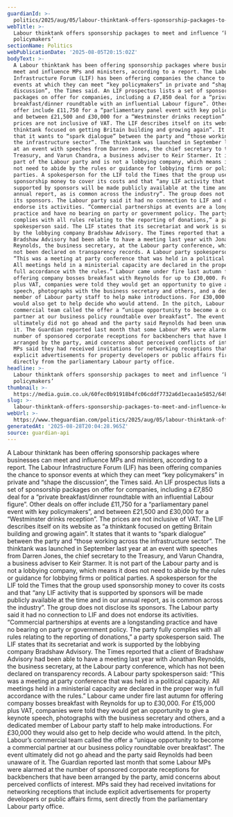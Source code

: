 ```yaml
---
guardianId: >-
  politics/2025/aug/05/labour-thinktank-offers-sponsorship-packages-to-meet-and-influence-key-policymakers
webTitle: >-
  Labour thinktank offers sponsorship packages to meet and influence ‘key
  policymakers’
sectionName: Politics
webPublicationDate: '2025-08-05T20:15:02Z'
bodyText: >-
  A Labour thinktank has been offering sponsorship packages where businesses can
  meet and influence MPs and ministers, according to a report. The Labour
  Infrastructure Forum (LIF) has been offering companies the chance to sponsor
  events at which they can meet “key policymakers” in private and “shape the
  discussion”, the Times said. An LIF prospectus lists a set of sponsorship
  packages on offer for companies, including a £7,850 deal for a “private
  breakfast/dinner roundtable with an influential Labour figure”. Other deals on
  offer include £11,750 for a “parliamentary panel event with key policymakers”,
  and between £21,500 and £30,000 for a “Westminster drinks reception”. The
  prices are not inclusive of VAT. The LIF describes itself on its website as “a
  thinktank focused on getting Britain building and growing again”. It states
  that it wants to “spark dialogue” between the party and “those working across
  the infrastructure sector”. The thinktank was launched in September last year
  at an event with speeches from Darren Jones, the chief secretary to the
  Treasury, and Varun Chandra, a business adviser to Keir Starmer. It is not
  part of the Labour party and is not a lobbying company, which means it does
  not need to abide by the rules or guidance for lobbying firms or political
  parties. A spokesperson for the LIF told the Times that the group used
  sponsorship money to cover its costs and that “any LIF activity that is
  supported by sponsors will be made publicly available at the time and in our
  annual report, as is common across the industry”. The group does not disclose
  its sponsors. The Labour party said it had no connection to LIF and does not
  endorse its activities. “Commercial partnerships at events are a longstanding
  practice and have no bearing on party or government policy. The party fully
  complies with all rules relating to the reporting of donations,” a party
  spokesperson said. The LIF states that its secretariat and work is supported
  by the lobbying company Bradshaw Advisory. The Times reported that a client of
  Bradshaw Advisory had been able to have a meeting last year with Jonathan
  Reynolds, the business secretary, at the Labour party conference, which has
  not been declared on transparency records. A Labour party spokesperson said:
  “This was a meeting at party conference that was held in a political capacity.
  All meetings held in a ministerial capacity are declared in the proper way in
  full accordance with the rules.” Labour came under fire last autumn for
  offering company bosses breakfast with Reynolds for up to £30,000. For £15,000
  plus VAT, companies were told they would get an opportunity to give a keynote
  speech, photographs with the business secretary and others, and a dedicated
  member of Labour party staff to help make introductions. For £30,000 they
  would also get to help decide who would attend. In the pitch, Labour’s
  commercial team called the offer a “unique opportunity to become a commercial
  partner at our business policy roundtable over breakfast”. The event
  ultimately did not go ahead and the party said Reynolds had been unaware of
  it. The Guardian reported last month that some Labour MPs were alarmed at the
  number of sponsored corporate receptions for backbenchers that have been
  arranged by the party, amid concerns about perceived conflicts of interest.
  MPs said they had received invitations for networking receptions that include
  explicit advertisements for property developers or public affairs firms, sent
  directly from the parliamentary Labour party office.
headline: >-
  Labour thinktank offers sponsorship packages to meet and influence ‘key
  policymakers’
thumbnail: >-
  https://media.guim.co.uk/60fec0b91918b4fc06cddf7732a6d1ecaa1e5852/649_0_3750_3000/500.jpg
slug: >-
  labour-thinktank-offers-sponsorship-packages-to-meet-and-influence-key-policymakers
webUrl: >-
  https://www.theguardian.com/politics/2025/aug/05/labour-thinktank-offers-sponsorship-packages-to-meet-and-influence-key-policymakers
generatedAt: '2025-08-28T20:04:28.965Z'
source: guardian-api
---
```

A Labour thinktank has been offering sponsorship packages where businesses can meet and influence MPs and ministers, according to a report. The Labour Infrastructure Forum (LIF) has been offering companies the chance to sponsor events at which they can meet “key policymakers” in private and “shape the discussion”, the Times said. An LIF prospectus lists a set of sponsorship packages on offer for companies, including a £7,850 deal for a “private breakfast/dinner roundtable with an influential Labour figure”. Other deals on offer include £11,750 for a “parliamentary panel event with key policymakers”, and between £21,500 and £30,000 for a “Westminster drinks reception”. The prices are not inclusive of VAT. The LIF describes itself on its website as “a thinktank focused on getting Britain building and growing again”. It states that it wants to “spark dialogue” between the party and “those working across the infrastructure sector”. The thinktank was launched in September last year at an event with speeches from Darren Jones, the chief secretary to the Treasury, and Varun Chandra, a business adviser to Keir Starmer. It is not part of the Labour party and is not a lobbying company, which means it does not need to abide by the rules or guidance for lobbying firms or political parties. A spokesperson for the LIF told the Times that the group used sponsorship money to cover its costs and that “any LIF activity that is supported by sponsors will be made publicly available at the time and in our annual report, as is common across the industry”. The group does not disclose its sponsors. The Labour party said it had no connection to LIF and does not endorse its activities. “Commercial partnerships at events are a longstanding practice and have no bearing on party or government policy. The party fully complies with all rules relating to the reporting of donations,” a party spokesperson said. The LIF states that its secretariat and work is supported by the lobbying company Bradshaw Advisory. The Times reported that a client of Bradshaw Advisory had been able to have a meeting last year with Jonathan Reynolds, the business secretary, at the Labour party conference, which has not been declared on transparency records. A Labour party spokesperson said: “This was a meeting at party conference that was held in a political capacity. All meetings held in a ministerial capacity are declared in the proper way in full accordance with the rules.” Labour came under fire last autumn for offering company bosses breakfast with Reynolds for up to £30,000. For £15,000 plus VAT, companies were told they would get an opportunity to give a keynote speech, photographs with the business secretary and others, and a dedicated member of Labour party staff to help make introductions. For £30,000 they would also get to help decide who would attend. In the pitch, Labour’s commercial team called the offer a “unique opportunity to become a commercial partner at our business policy roundtable over breakfast”. The event ultimately did not go ahead and the party said Reynolds had been unaware of it. The Guardian reported last month that some Labour MPs were alarmed at the number of sponsored corporate receptions for backbenchers that have been arranged by the party, amid concerns about perceived conflicts of interest. MPs said they had received invitations for networking receptions that include explicit advertisements for property developers or public affairs firms, sent directly from the parliamentary Labour party office.
